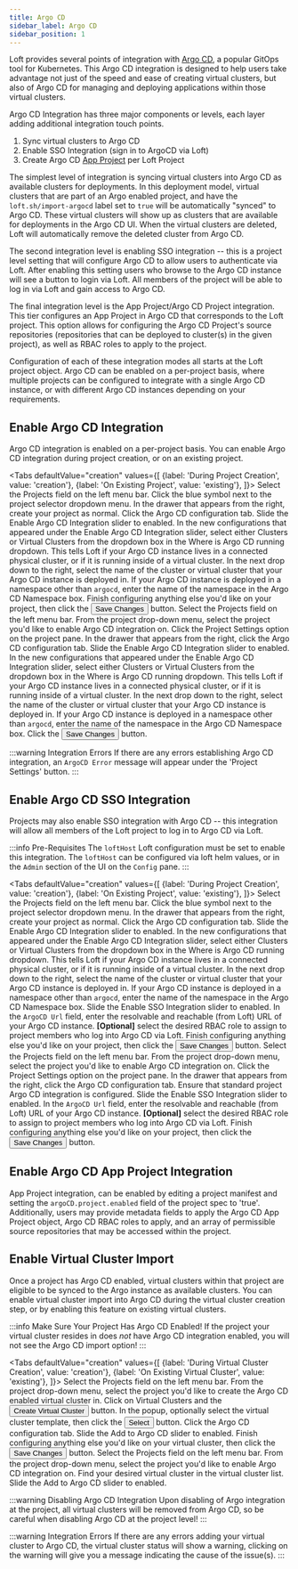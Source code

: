 ```yaml
---
title: Argo CD
sidebar_label: Argo CD
sidebar_position: 1
---
```



Loft provides several points of integration with [Argo CD](https://argo-cd.readthedocs.io/en/stable/),
a popular GitOps tool for Kubernetes. This Argo CD integration is designed to help users take
advantage not just of the speed and ease of creating virtual clusters, but also of Argo CD for
managing and deploying applications within those virtual clusters.

Argo CD Integration has three major components or levels, each layer adding additional
integration touch points.

1. Sync virtual clusters to Argo CD
2. Enable SSO Integration (sign in to ArgoCD via Loft)
3. Create Argo CD [App Project](https://argo-cd.readthedocs.io/en/stable/user-guide/projects/)
per Loft Project

The simplest level of integration is syncing virtual clusters into Argo CD as available clusters
for deployments. In this deployment model, virtual clusters that are part of an Argo enabled
project, and have the `loft.sh/import-argocd` label set to `true` will be automatically "synced"
to Argo CD. These virtual clusters will show up as clusters that are available for deployments
in the Argo CD UI. When the virtual clusters are deleted, Loft will automatically remove the
deleted cluster from Argo CD.

The second integration level is enabling SSO integration -- this is a project level setting that
will configure Argo CD to allow users to authenticate via Loft. After enabling this setting
users who browse to the Argo CD instance will see a button to login via Loft. All members of the
project will be able to log in via Loft and gain access to Argo CD.

The final integration level is the App Project/Argo CD Project integration. This tier configures
an App Project in Argo CD that corresponds to the Loft project. This option allows for
configuring the Argo CD Project's source repositories (repositories that can be deployed to
cluster(s) in the given project), as well as RBAC roles to apply to the project.

Configuration of each of these integration modes all starts at the Loft project object. Argo CD
can be enabled on a per-project basis, where multiple projects can be configured to integrate
with a single Argo CD instance, or with different Argo CD instances depending on your requirements.

## Enable Argo CD Integration

Argo CD integration is enabled on a per-project basis. You can enable Argo CD integration during
project creation, or on an existing project.

<Tabs
    defaultValue="creation"
    values={[
        {label: 'During Project Creation', value: 'creation'},
        {label: 'On Existing Project', value: 'existing'},
    ]}>
    <TabItem value="creation">
        <Flow id="enable-argocd-project-creation">
            <Step>
                Select the <NavStep>Projects</NavStep> field on the left menu bar.
            </Step>
            <Step>
                Click the blue symbol next to the project selector dropdown menu.
            </Step>
            <Step>
                In the drawer that appears from the right, create your project as normal.
            </Step>
            <Step>
                Click the <Label>Argo CD</Label> configuration tab.
            </Step>
            <Step>
                Slide the <Label>Enable Argo CD Integration</Label> slider to enabled.
            </Step>
            <Step>
                In the new configurations that appeared under the <Label>Enable Argo CD
                Integration</Label> slider, select either <Label>Clusters</Label> or
                <Label>Virtual Clusters</Label> from the dropdown box in the <Label>Where is
                Argo CD running</Label> dropdown. This tells Loft if your Argo CD instance lives
                in a connected physical cluster, or if it is running inside of a virtual cluster.
            </Step>
            <Step>
                In the next drop down to the right, select the name of the cluster or virtual
                cluster that your Argo CD instance is deployed in.
            </Step>
            <Step>
                If your Argo CD instance is deployed in a namespace other than `argocd`, enter
                the name of the namespace in the <Label>Argo CD Namespace</Label> box.
            </Step>
            <Step>
                Finish configuring anything else you'd like on your project, then click the
                <Button>Save Changes</Button> button.
            </Step>
        </Flow>
    </TabItem>
    <TabItem value="existing">
        <Flow id="enable-argocd-project-existing">
            <Step>
                Select the <NavStep>Projects</NavStep> field on the left menu bar.
            </Step>
            <Step>
                From the project drop-down menu, select the project you'd like to enable Argo CD
                integration on.
            </Step>
            <Step>
                Click the Project Settings option on the project pane.
            </Step>
            <Step>
                In the drawer that appears from the right, click the <Label>Argo CD</Label>
                configuration tab.
            </Step>
            <Step>
                Slide the <Label>Enable Argo CD Integration</Label> slider to enabled.
            </Step>
            <Step>
                In the new configurations that appeared under the <Label>Enable Argo CD
                Integration</Label> slider, select either <Label>Clusters</Label> or
                <Label>Virtual Clusters</Label> from the dropdown box in the <Label>Where is
                Argo CD running</Label> dropdown. This tells Loft if your Argo CD instance lives
                in a connected physical cluster, or if it is running inside of a virtual cluster.
            </Step>
            <Step>
                In the next drop down to the right, select the name of the cluster or virtual
                cluster that your Argo CD instance is deployed in.
            </Step>
            <Step>
                If your Argo CD instance is deployed in a namespace other than `argocd`, enter
                the name of the namespace in the <Label>Argo CD Namespace</Label> box.
            </Step>
            <Step>
                Click the <Button>Save Changes</Button> button.
            </Step>
        </Flow>
    </TabItem>
</Tabs>

:::warning Integration Errors
If there are any errors establishing Argo CD integration, an `ArgoCD Error` message will appear
under the 'Project Settings' button.
:::


## Enable Argo CD SSO Integration

Projects may also enable SSO integration with Argo CD -- this integration will allow all members
of the Loft project to log in to Argo CD via Loft.

:::info Pre-Requisites
The `loftHost` Loft configuration must be set to enable this integration. The `loftHost` can be
configured via loft helm values, or in the `Admin` section of the UI on the `Config` pane.
:::

<Tabs
    defaultValue="creation"
    values={[
        {label: 'During Project Creation', value: 'creation'},
        {label: 'On Existing Project', value: 'existing'},
    ]}>
    <TabItem value="creation">
        <Flow id="enable-argocd-sso-project-creation">
            <Step>
                Select the <NavStep>Projects</NavStep> field on the left menu bar.
            </Step>
            <Step>
                Click the blue symbol next to the project selector dropdown menu.
            </Step>
            <Step>
                In the drawer that appears from the right, create your project as normal.
            </Step>
            <Step>
                Click the <Label>Argo CD</Label> configuration tab.
            </Step>
            <Step>
                Slide the <Label>Enable Argo CD Integration</Label> slider to enabled.
            </Step>
            <Step>
                In the new configurations that appeared under the <Label>Enable Argo CD
                Integration</Label> slider, select either <Label>Clusters</Label> or
                <Label>Virtual Clusters</Label> from the dropdown box in the <Label>Where is
                Argo CD running</Label> dropdown. This tells Loft if your Argo CD instance lives
                in a connected physical cluster, or if it is running inside of a virtual cluster.
            </Step>
            <Step>
                In the next drop down to the right, select the name of the cluster or virtual
                cluster that your Argo CD instance is deployed in.
            </Step>
            <Step>
                If your Argo CD instance is deployed in a namespace other than `argocd`, enter
                the name of the namespace in the <Label>Argo CD Namespace</Label> box.
            </Step>
            <Step>
                Slide the <Label>Enable SSO Integration</Label> slider to enabled.
            </Step>
            <Step>
                In the `ArgoCD Url` field, enter the resolvable and reachable (from Loft) URL of
                your Argo CD instance.
            </Step>
            <Step>
                <b>[Optional]</b> select the desired RBAC role to assign to project members who
                log into Argo CD via Loft.
            </Step>
            <Step>
                Finish configuring anything else you'd like on your project, then click the
                <Button>Save Changes</Button> button.
            </Step>
        </Flow>
    </TabItem>
    <TabItem value="existing">
        <Flow id="enable-argocd-sso-project-existing">
            <Step>
                Select the <NavStep>Projects</NavStep> field on the left menu bar.
            </Step>
            <Step>
                From the project drop-down menu, select the project you'd like to enable Argo CD
                integration on.
            </Step>
            <Step>
                Click the Project Settings option on the project pane.
            </Step>
            <Step>
                In the drawer that appears from the right, click the <Label>Argo CD</Label>
                configuration tab.
            </Step>
            <Step>
                Ensure that standard project Argo CD integration is configured.
            </Step>
            <Step>
                Slide the <Label>Enable SSO Integration</Label> slider to enabled.
            </Step>
            <Step>
                In the `ArgoCD Url` field, enter the resolvable and reachable (from Loft) URL of
                your Argo CD instance.
            </Step>
            <Step>
                <b>[Optional]</b> select the desired RBAC role to assign to project members who
                log into Argo CD via Loft.
            </Step>
            <Step>
                Finish configuring anything else you'd like on your project, then click the
                <Button>Save Changes</Button> button.
            </Step>
        </Flow>
    </TabItem>
</Tabs>


## Enable Argo CD App Project Integration

App Project integration, can be enabled by editing a project manifest and setting the
`argoCD.project.enabled` field of the project spec to 'true'. Additionally, users may
provide metadata fields to apply the Argo CD App Project object, Argo CD RBAC roles to apply,
and an array of permissible source repositories that may be accessed within the project.


## Enable Virtual Cluster Import

Once a project has Argo CD enabled, virtual clusters within that project are eligible to be
synced to the Argo instance as available clusters. You can enable virtual cluster import into
Argo CD during the virtual cluster creation step, or by enabling this feature on existing
virtual clusters.

:::info Make Sure Your Project Has Argo CD Enabled!
If the project your virtual cluster resides in does *not* have Argo CD integration enabled, you
will not see the Argo CD import option!
:::

<Tabs
    defaultValue="creation"
    values={[
        {label: 'During Virtual Cluster Creation', value: 'creation'},
        {label: 'On Existing Virtual Cluster', value: 'existing'},
    ]}>
    <TabItem value="creation">
        <Flow id="enable-argocd-import-creation">
            <Step>
                Select the <NavStep>Projects</NavStep> field on the left menu bar.
            </Step>
            <Step>
                From the project drop-down menu, select the project you'd like to create the
                Argo CD enabled virtual cluster in.
            </Step>
            <Step>
                Click on Virtual Clusters and the <Button>Create Virtual Cluster</Button> button.
            </Step>
            <Step>
                In the popup, optionally select the virtual cluster template, then click the
                <Button>Select</Button> button.
            </Step>
            <Step>
                Click the <Label>Argo CD</Label> configuration tab.
            </Step>
            <Step>
                Slide the <Label>Add to Argo CD</Label> slider to enabled.
            </Step>
            <Step>
                Finish configuring anything else you'd like on your virtual cluster, then click the
                <Button>Save Changes</Button> button.
            </Step>
        </Flow>
    </TabItem>
    <TabItem value="existing">
        <Flow id="enable-argocd-import-existing">
            <Step>
                Select the <NavStep>Projects</NavStep> field on the left menu bar.
            </Step>
            <Step>
                From the project drop-down menu, select the project you'd like to enable Argo CD
                integration on.
            </Step>
            <Step>
                Find your desired virtual cluster in the virtual cluster list. Slide the
                <Label>Add to Argo CD</Label> slider to enabled.
            </Step>
        </Flow>
    </TabItem>
</Tabs>

:::warning Disabling Argo CD Integration
Upon disabling of Argo integration at the project, all virtual clusters will be removed from Argo
CD, so be careful when disabling Argo CD at the project level!
:::

:::warning Integration Errors
If there are any errors adding your virtual cluster to Argo CD, the virtual cluster status will
show a warning, clicking on the warning will give you a message indicating the cause of the issue(s).
:::
